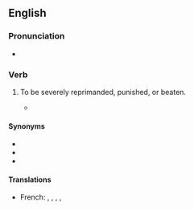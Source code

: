 ==English==

===Pronunciation===
* {{audio|en-au-catch hell.ogg|Audio (AU)|lang=en}}

===Verb===
{{head|en|verb}}

# {{lb|en|idiomatic}} To be severely reprimanded, punished, or beaten.
#* {{quote-journal
|date=July 10, 2018
|author=Jesse Hassenger
|title=Improbably but amusingly, Hotel Transylvania 3 notches a series best
|work=The Onion AV Club
|url=https://film.avclub.com/improbably-but-amusingly-hotel-transylvania-3-notches-1827291143
|page=
|passage=It’s not exactly a Pixar-level examination of complicated family dynamics, and the movie still has plenty of knuckled-headed, Sandler-style boys-will-be-dumbasses shtick: Children everywhere will surely thrill to the sub-subplot about Frank '''catching hell''' about his gambling problem from his wife, Eunice (Fran Drescher)!}}

====Synonyms====
* {{l|en|catch it}}
* {{l|en|cop it}}
* {{l|en|get it}}

====Translations====
{{trans-top|to be scolded or chastised}}
* French: {{qualifier|colloquial|France}} {{t+|fr|se faire appeler Arthur}}, {{qualifier|colloquial}} {{t+|fr|se faire sonner les cloches}}, {{qualifier|informal}} {{t+|fr|se faire tirer les oreilles}}, {{qualifier|France|informal}} {{t+|fr|se faire remonter les bretelles}}, {{qualifier|colloquial}} {{t|fr|[[se faire]] [[enguirlander]]}}
{{trans-mid}}
{{trans-bottom}}